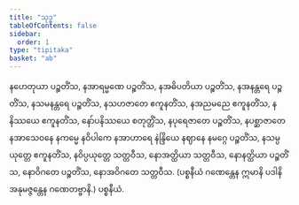 ```yaml
---
title: "သုဒ္ဓ"
tableOfContents: false
sidebar:
  order: 1
type: "tipitaka"
basket: "ab"
---
```



<DynamicBreadcrumb />

<Division number="145">

<Paragraph number="630">
နဟေတုယာ ပဉ္စတိံသ, နအာရမ္မဏေ ပဉ္စတိံသ, နအဓိပတိယာ ပဉ္စတိံသ, နအနန္တရေ ပဉ္စတိံသ, နသမနန္တရေ ပဉ္စတိံသ, နသဟဇာတေ ဧကူနတိံသ, နအညမညေ ဧကူနတိံသ, နနိဿယေ ဧကူနတိံသ, နော်ပနိဿယေ စတုတ္တိံသ, နပုရေဇာတေ ပဉ္စတိံသ, နပစ္ဆာဇာတေ နအာသေဝနေ နကမ္မေ နဝိပါကေ နအာဟာရေ နဲန္ဒြိယေ နဈာနေ နမဂ္ဂေ ပဉ္စတိံသ, နသမ္ပယုတ္တေ ဧကူနတိံသ, နဝိပ္ပယုတ္တေ သတ္တဝီသ, နောအတ္ထိယာ သတ္တဝီသ, နောနတ္ထိယာ ပဉ္စတိံသ, နောဝိဂတေ ပဉ္စတိံသ, နောအဝိဂတေ သတ္တဝီသ.
</Paragraph>

<Paragraph number="631">
(ပစ္စနီယံ ဂဏေန္တေန ဣမာနိ ပဒါနိ အနုမဇ္ဇန္တေန ဂဏေတဗ္ဗာနိ.)

</Paragraph>
</Division>

<Paragraph number="632" type="center">
ပစ္စနီယံ.
</Paragraph>